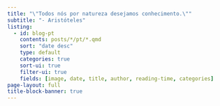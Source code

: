 ```yaml
---
title: "\"Todos nós por natureza desejamos conhecimento.\""
subtitle: "- Aristóteles"
listing:
  - id: blog-pt
    contents: posts/*/pt/*.qmd
    sort: "date desc"
    type: default
    categories: true
    sort-ui: true
    filter-ui: true
    fields: [image, date, title, author, reading-time, categories]
page-layout: full
title-block-banner: true
---
```


::: {#blog-pt}
:::
